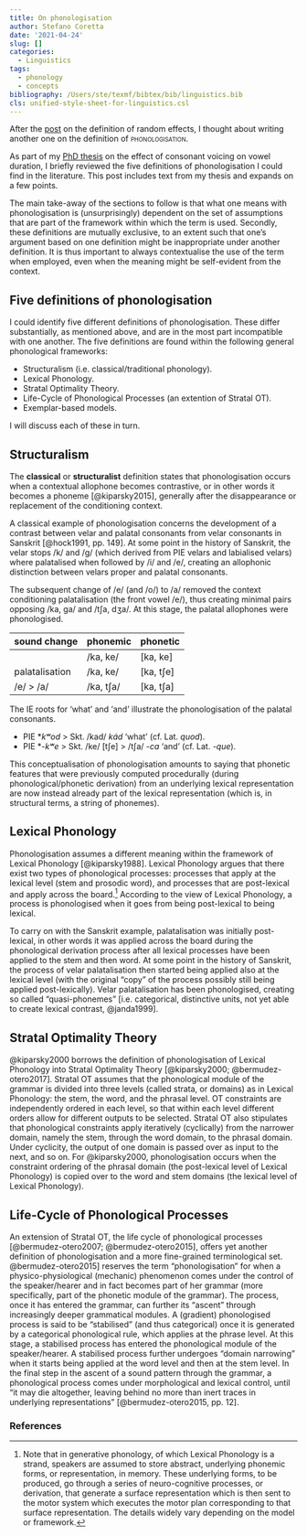 ```yaml
---
title: On phonologisation
author: Stefano Coretta
date: '2021-04-24'
slug: []
categories:
  - Linguistics
tags:
  - phonology
  - concepts
bibliography: /Users/ste/texmf/bibtex/bib/linguistics.bib
cls: unified-style-sheet-for-linguistics.csl
---
```


<!-- NOTE: Add that it is a diachronic process -->

After the [post](../2021-03-15-on-random-effects/) on the definition of random effects, I thought about writing another one on the definition of [phonologisation]{.smallcaps}.

As part of my [PhD thesis](https://stefanocoretta.github.io/phd-dissertation/s-ve.html#s:ve-phonologise) on the effect of consonant voicing on vowel duration, I briefly reviewed the five definitions of phonologisation I could find in the literature.
This post includes text from my thesis and expands on a few points.

The main take-away of the sections to follow is that what one means with phonologisation is (unsurprisingly) dependent on the set of assumptions that are part of the framework within which the term is used.
Secondly, these definitions are mutually exclusive, to an extent such that one's argument based on one definition might be inappropriate under another definition.
It is thus important to always contextualise the use of the term when employed, even when the meaning might be self-evident from the context.

## Five definitions of phonologisation

I could identify five different definitions of phonologisation.
These differ substantially, as mentioned above, and are in the most part incompatible with one another.
The five definitions are found within the following general phonological frameworks:

- Structuralism (i.e. classical/traditional phonology).
- Lexical Phonology.
- Stratal Optimality Theory.
- Life-Cycle of Phonological Processes (an extention of Stratal OT).
- Exemplar-based models.

I will discuss each of these in turn.

## Structuralism

The **classical** or **structuralist** definition states that phonologisation occurs when a contextual allophone becomes contrastive, or in other words it becomes a phoneme [@kiparsky2015], generally after the disappearance or replacement of the conditioning context.

A classical example of phonologisation concerns the development of a contrast between velar and palatal consonants from velar consonants in Sanskrit [@hock1991, pp. 149].
At some point in the history of Sanskrit, the velar stops /k/ and /g/ (which derived from PIE velars and labialised velars) where palatalised when followed by /i/ and /e/, creating an allophonic distinction between velars proper and palatal consonants.

The subsequent change of /e/ (and /o/) to /a/ removed the context conditioning palatalisation (the front vowel /e/), thus creating minimal pairs opposing /ka, ga/ and /tʃa, dʒa/.
At this stage, the palatal allophones were phonologised.

| sound change   | phonemic  | phonetic  |
|----------------|-----------|-----------|
|                | /ka, ke/  | [ka, ke]  |
| palatalisation | /ka, ke/  | [ka, tʃe] |
| /e/ > /a/      | /ka, tʃa/ | [ka, tʃa] |

The IE roots for 'what' and 'and' illustrate the phonologisation of the palatal consonants.

- PIE \**kʷod* > Skt. /kad/ *kád* 'what' (cf. Lat. *quod*).
- PIE \*-*kʷe* > Skt. /ke/ [tʃe] > /tʃa/ -*ca* 'and' (cf. Lat. *-que*).

This conceptualisation of phonologisation amounts to saying that phonetic features that were previously computed procedurally (during phonological/phonetic derivation) from an underlying lexical representation are now instead already part of the lexical representation (which is, in structural terms, a string of phonemes).

## Lexical Phonology

Phonologisation assumes a different meaning within the framework of Lexical Phonology [@kiparsky1988].
Lexical Phonology argues that there exist two types of phonological processes: processes that apply at the lexical level (stem and prosodic word), and processes that are post-lexical and apply across the board.^[Note that in generative phonology, of which Lexical Phonology is a strand, speakers are assumed to store abstract, underlying phonemic forms, or representation, in memory. These underlying forms, to be produced, go through a series of neuro-cognitive processes, or derivation, that generate a surface representation which is then sent to the motor system which executes the motor plan corresponding to that surface representation. The details widely vary depending on the model or framework.]
According to the view of Lexical Phonology, a process is phonologised when it goes from being post-lexical to being lexical.

To carry on with the Sanskrit example, palatalisation was initially post-lexical, in other words it was applied across the board during the phonological derivation process after all lexical processes have been applied to the stem and then word.
At some point in the history of Sanskrit, the process of velar palatalisation then started being applied also at the lexical level (with the original "copy" of the process possibly still being applied post-lexically).
Velar palatalisation has been phonologised, creating so called "quasi-phonemes" [i.e. categorical, distinctive units, not yet able to create lexical contrast, @janda1999].

## Stratal Optimality Theory

@kiparsky2000 borrows the definition of phonologisation of Lexical Phonology into Stratal Optimality Theory [@kiparsky2000; @bermudez-otero2017].
Stratal OT assumes that the phonological module of the grammar is divided into three levels (called strata, or domains) as in Lexical Phonology: the stem, the word, and the phrasal level.
OT constraints are independently ordered in each level, so that within each level different orders allow for different outputs to be selected.
Stratal OT also stipulates that phonological constraints apply iteratively (cyclically) from the narrower domain, namely the stem, through the word domain, to the phrasal domain.
Under cyclicity, the output of one domain is passed over as input to the next, and so on.
For @kiparsky2000, phonologisation occurs when the constraint ordering of the phrasal domain (the post-lexical level of Lexical Phonology) is copied over to the word and stem domains (the lexical level of Lexical Phonology).

## Life-Cycle of Phonological Processes

An extension of Stratal OT, the life cycle of phonological processes [@bermudez-otero2007; @bermudez-otero2015], offers yet another definition of phonologisation and a more fine-grained terminological set.
@bermudez-otero2015] reserves the term "phonologisation" for when a physico-physiological (mechanic) phenomenon comes under the control of the speaker/hearer and in fact becomes part of her grammar (more specifically, part of the phonetic module of the grammar).
The process, once it has entered the grammar, can further its "ascent" through increasingly deeper grammatical modules.
A (gradient) phonologised process is said to be "stabilised" (and thus categorical) once it is generated by a categorical phonological rule, which applies at the phrase level.
At this stage, a stabilised process has entered the phonological module of the speaker/hearer.
A stabilised process further undergoes "domain narrowing" when it starts being applied at the word level and then at the stem level.
In the final step in the ascent of a sound pattern through the grammar, a phonological process comes under morphological and lexical control, until "it may die altogether, leaving behind no more than inert traces in underlying representations" [@bermudez-otero2015, pp. 12].

### References
